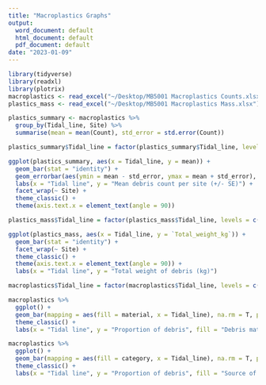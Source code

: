 ```yaml
---
title: "Macroplastics Graphs"
output:
  word_document: default
  html_document: default
  pdf_document: default
date: "2023-01-09"
---
```


```r
library(tidyverse)
library(readxl)
library(plotrix)
macroplastics <- read_excel("~/Desktop/MB5001 Macroplastics Counts.xlsx")
plastics_mass <- read_excel("~/Desktop/MB5001 Macroplastics Mass.xlsx")
```


```r
plastics_summary <- macroplastics %>% 
  group_by(Tidal_line, Site) %>% 
  summarise(mean = mean(Count), std_error = std.error(Count))

plastics_summary$Tidal_line = factor(plastics_summary$Tidal_line, levels = c('water', 'low', 'high', 'vegetation', 'grass'))

ggplot(plastics_summary, aes(x = Tidal_line, y = mean)) +
  geom_bar(stat = "identity") +
  geom_errorbar(aes(ymin = mean - std_error, ymax = mean + std_error), width = 0.4, size = 0.4) +
  labs(x = "Tidal line", y = "Mean debris count per site (+/- SE)") +
  facet_wrap(~ Site) +
  theme_classic() +
  theme(axis.text.x = element_text(angle = 90))
```

```r
plastics_mass$Tidal_line = factor(plastics_mass$Tidal_line, levels = c('water', 'low', 'high', 'vegetation', 'grass'))

ggplot(plastics_mass, aes(x = Tidal_line, y = `Total_weight_kg`)) +
  geom_bar(stat = "identity") +
  facet_wrap(~ Site) +
  theme_classic() +
  theme(axis.text.x = element_text(angle = 90)) +
  labs(x = "Tidal line", y = "Total weight of debris (kg)")
```


```r
macroplastics$Tidal_line = factor(macroplastics$Tidal_line, levels = c('water', 'low', 'high', 'vegetation', 'grass'))

macroplastics %>% 
  ggplot() +
  geom_bar(mapping = aes(fill = material, x = Tidal_line), na.rm = T, position = "fill") +
  theme_classic() +
  labs(x = "Tidal line", y = "Proportion of debris", fill = "Debris material")
```

```r
macroplastics %>% 
  ggplot() +
  geom_bar(mapping = aes(fill = category, x = Tidal_line), na.rm = T, position = "fill") +
  theme_classic() +
  labs(x = "Tidal line", y = "Proportion of debris", fill = "Source of debris")
```








